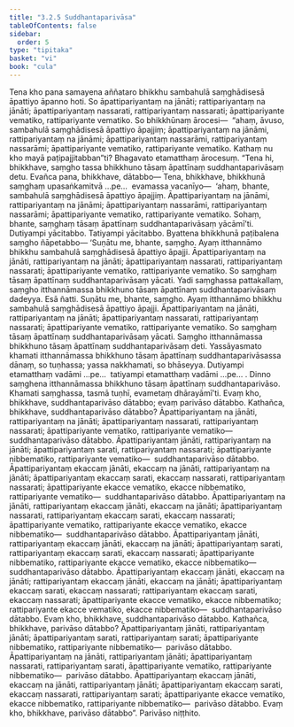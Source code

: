 ```yaml
---
title: "3.2.5 Suddhantaparivāsa"
tableOfContents: false
sidebar:
  order: 5
type: "tipitaka"
basket: "vi"
book: "cula"
---
```



<DynamicBreadcrumb />

<Division number="156" book="cula">

<Paragraph number="657" book="cula">
Tena kho pana samayena aññataro bhikkhu sambahulā saṃghādisesā āpattiyo āpanno hoti. So āpattipariyantaṃ na jānāti; rattipariyantaṃ na jānāti; āpattipariyantaṃ nassarati, rattipariyantaṃ nassarati; āpattipariyante vematiko, rattipariyante vematiko. So bhikkhūnaṃ ārocesi—  “ahaṃ, āvuso, sambahulā saṃghādisesā āpattiyo āpajjiṃ; āpattipariyantaṃ na jānāmi, rattipariyantaṃ na jānāmi; āpattipariyantaṃ nassarāmi, rattipariyantaṃ nassarāmi; āpattipariyante vematiko, rattipariyante vematiko. Kathaṃ nu kho mayā paṭipajjitabban”ti? Bhagavato etamatthaṃ ārocesuṃ. “Tena hi, bhikkhave, saṃgho tassa bhikkhuno tāsaṃ āpattīnaṃ suddhantaparivāsaṃ detu. Evañca pana, bhikkhave, dātabbo—
</Paragraph>

<Paragraph number="658" book="cula">
Tena, bhikkhave, bhikkhunā saṃghaṃ upasaṅkamitvā …pe…  evamassa vacanīyo—  ‘ahaṃ, bhante, sambahulā saṃghādisesā āpattiyo āpajjiṃ. Āpattipariyantaṃ na jānāmi, rattipariyantaṃ na jānāmi; āpattipariyantaṃ nassarāmi, rattipariyantaṃ nassarāmi; āpattipariyante vematiko, rattipariyante vematiko. Sohaṃ, bhante, saṃghaṃ tāsaṃ āpattīnaṃ suddhantaparivāsaṃ yācāmī’ti. Dutiyampi yācitabbo. Tatiyampi yācitabbo. Byattena bhikkhunā paṭibalena saṃgho ñāpetabbo—
</Paragraph>

</Division>
<Division number="157" book="cula">

<Paragraph number="659" book="cula">
‘Suṇātu me, bhante, saṃgho. Ayaṃ itthannāmo bhikkhu sambahulā saṃghādisesā āpattiyo āpajji. Āpattipariyantaṃ na jānāti, rattipariyantaṃ na jānāti; āpattipariyantaṃ nassarati, rattipariyantaṃ nassarati; āpattipariyante vematiko, rattipariyante vematiko. So saṃghaṃ tāsaṃ āpattīnaṃ suddhantaparivāsaṃ yācati. Yadi saṃghassa pattakallaṃ, saṃgho itthannāmassa bhikkhuno tāsaṃ āpattīnaṃ suddhantaparivāsaṃ dadeyya. Esā ñatti.
</Paragraph>

<Paragraph number="660" book="cula">
Suṇātu me, bhante, saṃgho. Ayaṃ itthannāmo bhikkhu sambahulā saṃghādisesā āpattiyo āpajji. Āpattipariyantaṃ na jānāti, rattipariyantaṃ na jānāti; āpattipariyantaṃ nassarati, rattipariyantaṃ nassarati; āpattipariyante vematiko, rattipariyante vematiko. So saṃghaṃ tāsaṃ āpattīnaṃ suddhantaparivāsaṃ yācati. Saṃgho itthannāmassa bhikkhuno tāsaṃ āpattīnaṃ suddhantaparivāsaṃ deti. Yassāyasmato khamati itthannāmassa bhikkhuno tāsaṃ āpattīnaṃ suddhantaparivāsassa dānaṃ, so tuṇhassa; yassa nakkhamati, so bhāseyya.
</Paragraph>

<Paragraph number="661" book="cula">
Dutiyampi etamatthaṃ vadāmi …pe…  tatiyampi etamatthaṃ vadāmi …pe… .
</Paragraph>

<Paragraph number="662" book="cula">
Dinno saṃghena itthannāmassa bhikkhuno tāsaṃ āpattīnaṃ suddhantaparivāso. Khamati saṃghassa, tasmā tuṇhī, evametaṃ dhārayāmī’ti.
</Paragraph>

</Division>
<Division number="158" book="cula">

<Paragraph number="663" book="cula">
Evaṃ kho, bhikkhave, suddhantaparivāso dātabbo; evaṃ parivāso dātabbo. Kathañca, bhikkhave, suddhantaparivāso dātabbo? Āpattipariyantaṃ na jānāti, rattipariyantaṃ na jānāti; āpattipariyantaṃ nassarati, rattipariyantaṃ nassarati; āpattipariyante vematiko, rattipariyante vematiko—  suddhantaparivāso dātabbo.
</Paragraph>

<Paragraph number="664" book="cula">
Āpattipariyantaṃ jānāti, rattipariyantaṃ na jānāti; āpattipariyantaṃ sarati, rattipariyantaṃ nassarati; āpattipariyante nibbematiko, rattipariyante vematiko—  suddhantaparivāso dātabbo.
</Paragraph>

<Paragraph number="665" book="cula">
Āpattipariyantaṃ ekaccaṃ jānāti, ekaccaṃ na jānāti, rattipariyantaṃ na jānāti; āpattipariyantaṃ ekaccaṃ sarati, ekaccaṃ nassarati, rattipariyantaṃ nassarati; āpattipariyante ekacce vematiko, ekacce nibbematiko, rattipariyante vematiko—  suddhantaparivāso dātabbo.
</Paragraph>

<Paragraph number="666" book="cula">
Āpattipariyantaṃ na jānāti, rattipariyantaṃ ekaccaṃ jānāti, ekaccaṃ na jānāti; āpattipariyantaṃ nassarati, rattipariyantaṃ ekaccaṃ sarati, ekaccaṃ nassarati; āpattipariyante vematiko, rattipariyante ekacce vematiko, ekacce nibbematiko—  suddhantaparivāso dātabbo.
</Paragraph>

<Paragraph number="667" book="cula">
Āpattipariyantaṃ jānāti, rattipariyantaṃ ekaccaṃ jānāti, ekaccaṃ na jānāti; āpattipariyantaṃ sarati, rattipariyantaṃ ekaccaṃ sarati, ekaccaṃ nassarati; āpattipariyante nibbematiko, rattipariyante ekacce vematiko, ekacce nibbematiko—  suddhantaparivāso dātabbo.
</Paragraph>

<Paragraph number="668" book="cula">
Āpattipariyantaṃ ekaccaṃ jānāti, ekaccaṃ na jānāti; rattipariyantaṃ ekaccaṃ jānāti, ekaccaṃ na jānāti; āpattipariyantaṃ ekaccaṃ sarati, ekaccaṃ nassarati; rattipariyantaṃ ekaccaṃ sarati, ekaccaṃ nassarati; āpattipariyante ekacce vematiko, ekacce nibbematiko; rattipariyante ekacce vematiko, ekacce nibbematiko—  suddhantaparivāso dātabbo. Evaṃ kho, bhikkhave, suddhantaparivāso dātabbo.
</Paragraph>

</Division>
<Division number="159" book="cula">

<Paragraph number="669" book="cula">
Kathañca, bhikkhave, parivāso dātabbo? Āpattipariyantaṃ jānāti, rattipariyantaṃ jānāti; āpattipariyantaṃ sarati, rattipariyantaṃ sarati; āpattipariyante nibbematiko, rattipariyante nibbematiko—  parivāso dātabbo.
</Paragraph>

<Paragraph number="670" book="cula">
Āpattipariyantaṃ na jānāti, rattipariyantaṃ jānāti; āpattipariyantaṃ nassarati, rattipariyantaṃ sarati, āpattipariyante vematiko, rattipariyante nibbematiko—  parivāso dātabbo.
</Paragraph>

<Paragraph number="671" book="cula">
Āpattipariyantaṃ ekaccaṃ jānāti, ekaccaṃ na jānāti, rattipariyantaṃ jānāti; āpattipariyantaṃ ekaccaṃ sarati, ekaccaṃ nassarati, rattipariyantaṃ sarati; āpattipariyante ekacce vematiko, ekacce nibbematiko, rattipariyante nibbematiko—  parivāso dātabbo. Evaṃ kho, bhikkhave, parivāso dātabbo”.

</Paragraph>
</Division>

<Paragraph number="672" type="center" book="cula">
Parivāso niṭṭhito.
</Paragraph>
